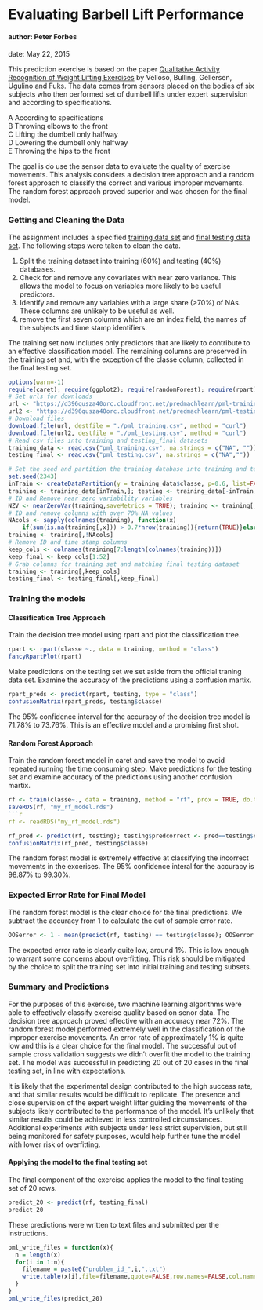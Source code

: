 
# Evaluating Barbell Lift Performance
#### author: Peter Forbes
date: May 22, 2015

This prediction exercise is based on the paper [Qualitative Activity Recognition of Weight Lifting Exercises](http://groupware.les.inf.puc-rio.br/work.jsf?p1=11201) by Velloso, Bulling, Gellersen, Ugulino and Fuks. The data comes from sensors placed on the bodies of six subjects who then performed set of dumbell lifts under expert supervision and according to specifications.

A According to specifications  
B Throwing elbows to the front  
C Lifting the dumbell only halfway  
D Lowering the dumbell only halfway  
E Throwing the hips to the front  

The goal is do use the sensor data to evaluate the quality of exercise movements. This analysis considers a decision tree approach and a random forest approach to classify the correct and various improper movements. The random forest approach proved superior and was chosen for the final model. 

### Getting and Cleaning the Data
The assignment includes a specified [training data set](https://d396qusza40orc.cloudfront.net/predmachlearn/pml-training.csv) and [final testing data set](https://d396qusza40orc.cloudfront.net/predmachlearn/pml-testing.csv). The following steps were taken to clean the data. 

1. Split the training dataset into training (60%) and testing (40%) databases.
2. Check for and remove any covariates with near zero variance. This allows the model to focus on variables more likely to be useful predictors.
3. Identify and remove any variables with a large share (>70%) of NAs. These columns are unlikely to be useful as well. 
4. remove the first seven columns which are an index field, the names of the subjects and time stamp identifiers.

The training set now includes only predictors that are likely to contribute to an effective classification model. The remaining columns are preserved in the training set and, with the exception of the classe column, collected in the final testing set. 

```r
options(warn=-1)
require(caret); require(ggplot2); require(randomForest); require(rpart); require(rattle)
# Set urls for downloads
url <- "https://d396qusza40orc.cloudfront.net/predmachlearn/pml-training.csv"
url2 <- "https://d396qusza40orc.cloudfront.net/predmachlearn/pml-testing.csv"
# Download files
download.file(url, destfile = "./pml_training.csv", method = "curl")
download.file(url2, destfile = "./pml_testing.csv", method = "curl")
# Read csv files into training and testing_final datasets
training_data <- read.csv("pml_training.csv", na.strings = c("NA", ""))
testing_final <- read.csv("pml_testing.csv", na.strings = c("NA",""))

# Set the seed and partition the training database into training and testing subsets
set.seed(2343)
inTrain <- createDataPartition(y = training_data$classe, p=0.6, list=FALSE)
training <- training_data[inTrain,]; testing <- training_data[-inTrain,]
# ID and Remove near zero variability variables 
NZV <- nearZeroVar(training,saveMetrics = TRUE); training <- training[,!NZV$nzv]
# ID and remove columns with over 70% NA values
NAcols <- sapply(colnames(training), function(x) 
    if(sum(is.na(training[,x])) > 0.7*nrow(training)){return(TRUE)}else{return(FALSE)})
training <- training[,!NAcols]
# Remove ID and time stamp columns 
keep_cols <- colnames(training[7:length(colnames(training))])
keep_final <- keep_cols[1:52]
# Grab columns for training set and matching final testing dataset
training <- training[,keep_cols]
testing_final <- testing_final[,keep_final]
```

### Training the models

#### Classification Tree Approach
Train the decision tree model using rpart and plot the classification tree. 
```r
rpart <- rpart(classe ~., data = training, method = "class")
fancyRpartPlot(rpart)
```
  
Make predictions on the testing set we set aside from the official traning data set. Examine the accuracy of the predictions using a confusion martix. 
```r
rpart_preds <- predict(rpart, testing, type = "class")
confusionMatrix(rpart_preds, testing$classe)
```
The 95% confidence interval for the accuracy of the decision tree model is 71.78% to 73.76%. This is an effective model and a promising first shot. 

#### Random Forest Approach
Train the random forest model in caret and save the model to avoid repeated running the time consuming step. Make predictions for the testing set and examine accuracy of the predictions using another confusion martix. 
```r
rf <- train(classe~., data = training, method = "rf", prox = TRUE, do.trace = TRUE, ntree = 100)
saveRDS(rf, "my_rf_model.rds")
```r
rf <- readRDS("my_rf_model.rds")
```
```r
rf_pred <- predict(rf, testing); testing$predcorrect <- pred==testing$classe
confusionMatrix(rf_pred, testing$classe)
```

The random forest model is extremely effective at classifying the incorrect movements in the excerises. The 95% confidence interal for the accuracy is 98.87% to 99.30%. 

### Expected Error Rate for Final Model

The random forest model is the clear choice for the final predictions. We subtract the accuracy from 1 to calculate the out of sample error rate. 
```r
OOSerror <- 1 - mean(predict(rf, testing) == testing$classe); OOSerror
```
The expected error rate is clearly quite low, around 1%. This is low enough to warrant some concerns about overfitting. This risk should be mitigated by the choice to split the training set into initial training and testing subsets.

### Summary and Predictions

For the purposes of this exercise, two machine learning algorithms were able to effectively classify exercise quality based on senor data. The decision tree approach proved effective with an accuracy near 72%. The random forest model performed extremely well in the classification of the improper exercise movements. An error rate of approximately 1% is quite low and this is a clear choice for the final model. The successful out of sample cross validation suggests we didn't overfit the model to the training set. The model was successful in predicting 20 out of 20 cases in the final testing set, in line with expectations. 

It is likely that the experimental design contributed to the high success rate, and that similar results would be difficult to replicate.   The presence and close supervision of the expert weight lifter guiding the movements of the subjects likely contributed to the performance of the model. It's unlikely that similar results could be achieved in less controlled circumstances. Additional experiments with subjects under less strict supervision, but still being monitored for safety purposes, would help further tune the model with lower risk of overfitting. 

#### Applying the model to the final testing set
The final component of the exercise applies the model to the final testing set of 20 rows. 
```r
predict_20 <- predict(rf, testing_final)
predict_20
```

These predictions were written to text files and submitted per the instructions. 
```r
pml_write_files = function(x){
  n = length(x)
  for(i in 1:n){
    filename = paste0("problem_id_",i,".txt")
    write.table(x[i],file=filename,quote=FALSE,row.names=FALSE,col.names=FALSE)
  }
}
pml_write_files(predict_20)
```
